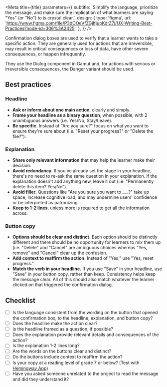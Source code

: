 

<Meta
  title={title}
  parameters={{
    subtitle:
      'Simplify the language, prioritize the message, and make sure the implication of what learners are saying "Yes" (or "No") to is crystal clear.',
    design: {
      type: 'figma',
      url:
        'https://www.figma.com/file/P3dOOeVfZGjIfjupKdrZ7j/UX-Writing-Best-Practices?node-id=306%3A2425',
    },
  }}
/>

Confirmation dialog boxes are used to verify that a learner wants to take a specific action. They are generally used for actions that are irreversible, may result in critical consequences or loss of data, have other severe consequences, or happen infrequently.

They use the <LinkTo id="molecules-modals-dialog--dialog">Dialog component in Gamut</LinkTo> and, for actions with serious or irreversible consequences, the <LinkTo id="molecules-modals-dialog--danger">Danger variant</LinkTo> should be used.

## Best practices

### Headline

- **Ask or inform about one main action**, clearly and simply.
- **Frame your headline as a binary question**, when possible, with 2 unambiguous answers (i.e. Yes/No, Stay/Leave).
- **Be specific.** Instead of "Are you sure?" focus on what you want to ensure they're sure about (i.e. "Reset your progress?" or "Delete the file?").

### Explanation

- **Share only relevant information** that may help the learner make their decision.
- **Avoid redundancy.** If you've already set the stage in your headline, there's no need to re-ask the same question in your explanation. If the explanation doesn't add anything new, leave it out (i.e. "Permanently delete this item? Yes/No").
- **Avoid filler.** Questions like "Are you sure you want to \_\_\_?" take up space, increase cognitive load, and may undermine users' confidence or be interpreted as patronizing.
- **Keep to 1-2 lines**, unless more is required to get all the information across.

### Button copy

- **Options should be clear and distinct.** Each option should be distinctly different and there should be no opportunity for learners to mix them up (i.e. "Delete" and "Cancel" are ambiguous choices whereas "Yes, remove" and "Cancel" clear up the confusion.
- **Add context to reaffirm the action.** Instead of "Yes," use "Yes, reset progress."
- **Match the verb in your headline.** If you use "Save" in your headline, use "Save" in your button copy, rather than keep. Consistency helps keep the message clear. All of this should also match whatever the learner clicked on that triggered the confirmation dialog.

## Checklist

- [ ] Is the language consistent from the wording on the button that opened the confirmation box, to the headline, explanation, and button copy?
- [ ] Does the headline make the action clear?
- [ ] Is the headline framed as a question, if possible?
- [ ] Does the explanation provide relevant details and consequences of the action?
- [ ] Is the explanation 1-2 lines long?
- [ ] Are the words on the buttons clear and distinct?
- [ ] Do the buttons include context to reaffirm the action?
- [ ] Is your copy at a reading level of grade 7 or below? (Test with [Hemingway App](https://hemingwayapp.com/))
- [ ] Have you asked someone unrelated to the project to read the message and did they understand it?
